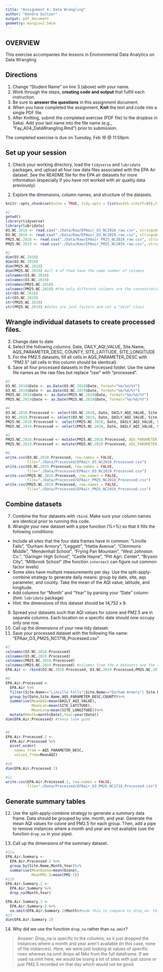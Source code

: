 ```yaml
---
title: "Assignment 4: Data Wrangling"
author: "Kendra Sultzer"
output: pdf_document
geometry: margin=2.54cm
---
```


## OVERVIEW

This exercise accompanies the lessons in Environmental Data Analytics on Data Wrangling 

## Directions
1. Change "Student Name" on line 3 (above) with your name.
2. Work through the steps, **creating code and output** that fulfill each instruction.
3. Be sure to **answer the questions** in this assignment document.
4. When you have completed the assignment, **Knit** the text and code into a single PDF file.
5. After Knitting, submit the completed exercise (PDF file) to the dropbox in Sakai. Add your last name into the file name (e.g., "Fay_A04_DataWrangling.Rmd") prior to submission.

The completed exercise is due on Tuesday, Feb 16 @ 11:59pm.

## Set up your session 
1. Check your working directory, load the `tidyverse` and `lubridate` packages, and upload all four raw data files associated with the EPA Air dataset. See the README file for the EPA air datasets for more information (especially if you have not worked with air quality data previously). 

2. Explore the dimensions, column names, and structure of the datasets. 
```r
knitr::opts_chunk$set(echo = TRUE, tidy.opts = list(width.cutoff=80),tidy=FALSE)


```



```r

#1
getwd()
library(tidyverse)
library(lubridate)
O3.NC.2018 <- read.csv("./Data/Raw/EPAair_O3_NC2018_raw.csv", stringsAsFactors = TRUE)
O3.NC.2019 <- read.csv("./Data/Raw/EPAair_O3_NC2019_raw.csv", stringsAsFactors = TRUE)
PM25.NC.2018 <- read.csv("./Data/Raw/EPAair_PM25_NC2018_raw.csv", stringsAsFactors = TRUE)
PM25.NC.2019 <- read.csv("./Data/Raw/EPAair_PM25_NC2019_raw.csv", stringsAsFactors = TRUE)

#2
dim(O3.NC.2018)
dim(O3.NC.2019)
dim(PM25.NC.2018)
dim(PM25.NC.2019) #all 4 of them have the same number of columns
colnames(O3.NC.2018)
colnames(O3.NC.2019)
colnames(PM25.NC.2018)
colnames(PM25.NC.2019) #the only different columns are the concentration ones
str(O3.NC.2018)
str(O3.NC.2019)
str(PM25.NC.2018)
str(PM25.NC.2019) #dates are just factors and not a "date" class

```

## Wrangle individual datasets to create processed files.
3. Change date to date
4. Select the following columns: Date, DAILY_AQI_VALUE, Site.Name, AQS_PARAMETER_DESC, COUNTY, SITE_LATITUDE, SITE_LONGITUDE
5. For the PM2.5 datasets, fill all cells in AQS_PARAMETER_DESC with "PM2.5" (all cells in this column should be identical).
6. Save all four processed datasets in the Processed folder. Use the same file names as the raw files but replace "raw" with "processed".

```r
#3
O3.NC.2018$Date <- as.Date(O3.NC.2018$Date, format="%m/%d/%Y")
O3.NC.2019$Date <- as.Date(O3.NC.2019$Date, format="%m/%d/%Y")
PM25.NC.2018$Date <- as.Date(PM25.NC.2018$Date, format="%m/%d/%Y")
PM25.NC.2019$Date <- as.Date(PM25.NC.2019$Date, format="%m/%d/%Y")

#4
O3.NC.2018.Processed <- select(O3.NC.2018, Date, DAILY_AQI_VALUE, Site.Name, AQS_PARAMETER_DESC, COUNTY:SITE_LONGITUDE)
O3.NC.2019.Processed <- select(O3.NC.2019, Date, DAILY_AQI_VALUE, Site.Name, AQS_PARAMETER_DESC, COUNTY:SITE_LONGITUDE )
PM25.NC.2018.Processed <- select(PM25.NC.2018, Date, DAILY_AQI_VALUE, Site.Name, AQS_PARAMETER_DESC, COUNTY:SITE_LONGITUDE)
PM25.NC.2019.Processed <- select(PM25.NC.2019, Date, DAILY_AQI_VALUE, Site.Name, AQS_PARAMETER_DESC, COUNTY:SITE_LONGITUDE)

#5
PM25.NC.2018.Processed <- mutate(PM25.NC.2018.Processed, AQS_PARAMETER_DESC="PM2.5")
PM25.NC.2019.Processed <- mutate(PM25.NC.2019.Processed, AQS_PARAMETER_DESC="PM2.5")

#6
write.csv(O3.NC.2018.Processed, row.names = FALSE, 
          file="./Data/Processed/EPAair_O3_NC2018_Processed.csv")
write.csv(O3.NC.2019.Processed, row.names = FALSE,
          file="./Data/Processed/EPAair_O3_NC2019_Processed.csv")
write.csv(PM25.NC.2018.Processed, row.names = FALSE,
          file="./Data/Processed/EPAair_PM25_NC2018_Processed.csv")
write.csv(PM25.NC.2019.Processed, row.names = FALSE,
          file="./Data/Processed/EPAair_PM25_NC2019_Processed.csv")

```


## Combine datasets
7. Combine the four datasets with `rbind`. Make sure your column names are identical prior to running this code. 
8. Wrangle your new dataset with a pipe function (%>%) so that it fills the following conditions: 

* Include all sites that the four data frames have in common: "Linville Falls", "Durham Armory", "Leggett", "Hattie Avenue", "Clemmons Middle", "Mendenhall School", "Frying Pan Mountain", "West Johnston Co.", "Garinger High School", "Castle Hayne", "Pitt Agri. Center", "Bryson City", "Millbrook School" (the function `intersect` can figure out common factor levels)
* Some sites have multiple measurements per day. Use the split-apply-combine strategy to generate daily means: group by date, site, aqs parameter, and county. Take the mean of the AQI value, latitude, and longitude.
* Add columns for "Month" and "Year" by parsing your "Date" column (hint: `lubridate` package)
* Hint: the dimensions of this dataset should be 14,752 x 9.

9. Spread your datasets such that AQI values for ozone and PM2.5 are in separate columns. Each location on a specific date should now occupy only one row.
10. Call up the dimensions of your new tidy dataset.
11. Save your processed dataset with the following file name: "EPAair_O3_PM25_NC1718_Processed.csv"

```r
#7
colnames(O3.NC.2018.Processed)
colnames(O3.NC.2019.Processed)
colnames(PM25.NC.2018.Processed)
colnames(PM25.NC.2019.Processed) #columns from the 4 datasets are the same
EPA.Air <- rbind(O3.NC.2018.Processed, O3.NC.2019.Processed,PM25.NC.2018.Processed,PM25.NC.2019.Processed)

#8
EPA.Air.Processed <- 
  EPA.Air %>%
  filter(Site.Name=="Linville Falls"|Site.Name=="Durham Armory"| Site.Name=="Leggett"| Site.Name=="Hattie Avenue"| Site.Name=="Clemmons Middle"| Site.Name=="Mendenhall School"| Site.Name=="Frying Pan Mountain"|  Site.Name== "West Johnston Co."| Site.Name=="Garinger High School"| Site.Name=="Castle Hayne"| Site.Name== "Pitt Agri. Center"| Site.Name== "Bryson City"| Site.Name== "Millbrook School" )%>%
  group_by(Date,Site.Name,AQS_PARAMETER_DESC,COUNTY)%>%
  summarise(MeanAQI=mean(DAILY_AQI_VALUE),
            MeanLat=mean(SITE_LATITUDE),
            MeanLong=mean(SITE_LONGITUDE))%>%
  mutate(Month=month(Date),Year=year(Date))
dim(EPA.Air.Processed) #these look good


#9
EPA.Air.Processed.2 <-
  EPA.Air.Processed %>%
  pivot_wider(
    names_from = AQS_PARAMETER_DESC,
    values_from=MeanAQI)
  
#10
dim(EPA.Air.Processed.2)

#11
write.csv(EPA.Air.Processed.2, row.names = FALSE,
          file="./Data/Processed/EPAair_O3_PM25_NC1718_Processed.csv")

```


## Generate summary tables
12. Use the split-apply-combine strategy to generate a summary data frame. Data should be grouped by site, month, and year. Generate the mean AQI values for ozone and PM2.5 for each group. Then, add a pipe to remove instances where a month and year are not available (use the function `drop_na` in your pipe). 

13. Call up the dimensions of the summary dataset.

```r
#12a
EPA.Air.Summary <- 
  EPA.Air.Processed.2 %>%
  group_by(Site.Name,Month,Year)%>%
  summarise(MeanOzone=mean(Ozone),
            MeanPM2.5=mean(PM2.5))
#12b
EPA.Air.Summary.2 <-
  EPA.Air.Summary %>%
  drop_na(Month,Year)

EPA.Air.Summary.3 <-
  EPA.Air.Summary.2 %>%
  na.omit(EPA.Air.Summary.2$Month)#made this to compare to drop_na- this applies to the whole dataframe
#13
dim(EPA.Air.Summary.2)
```

14. Why did we use the function `drop_na` rather than `na.omit`?

> Answer: Drop_na is specific to the columns, so it just dropped the instances where a month and year aren't available (in this case, none of the instances).  Here, we were just looking at values of specific rows whereas na.omit drops all NAs from the full dataframe. If we used na.omit here, we would be losing a lot of sites with just ozone or just PM2.5 recorded on that day which would not be good. 
